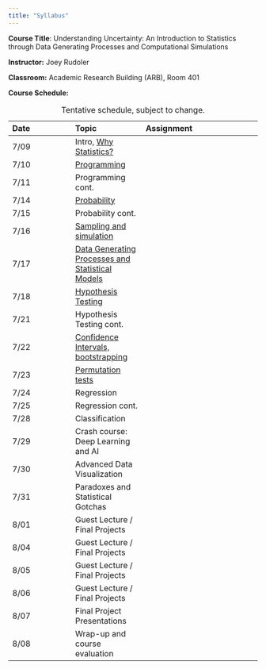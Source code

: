 ```yaml
---
title: "Syllabus"
---
```



**Course Title**: Understanding Uncertainty: An Introduction to Statistics through Data Generating Processes and Computational Simulations

**Instructor:** Joey Rudoler

**Classroom:** Academic Research Building (ARB), Room 401

**Course Schedule:** 

| Date | Topic | Assignment |
|:------|:-------|:------------|
| 7/09 | Intro, [Why Statistics?](../notebooks/lecture-00.ipynb) |  |
| 7/10 | [Programming](../notebooks/lecture-01.ipynb) |  |
| 7/11 | Programming cont. |  |
| 7/14 | [Probability](../notebooks/lecture-02.ipynb) |  |
| 7/15 | Probability cont. |  |
| 7/16 | [Sampling and simulation](../notebooks/lecture-03.ipynb) |  |
| 7/17 | [Data Generating Processes and Statistical Models](../notebooks/lecture-04.ipynb) |  |
| 7/18 | [Hypothesis Testing](../notebooks/lecture-05.ipynb) |  |
| 7/21 | Hypothesis Testing cont. |  |
| 7/22 | [Confidence Intervals, bootstrapping](../notebooks/lecture-06.ipynb) |  |
| 7/23 | [Permutation tests](../notebooks/lecture-07.ipynb) |  |
| 7/24 | Regression | |
| 7/25 | Regression cont. |  |
| 7/28 | Classification | |
| 7/29 | Crash course: Deep Learning and AI |  |
| 7/30 | Advanced Data Visualization |  |
| 7/31 | Paradoxes and Statistical Gotchas |  |
| 8/01 | Guest Lecture / Final Projects |  |
| 8/04 | Guest Lecture / Final Projects |  |
| 8/05 | Guest Lecture / Final Projects |  |
| 8/06 | Guest Lecture / Final Projects |  |
| 8/07 | Final Project Presentations |  |
| 8/08 | Wrap-up and course evaluation |  |

: Tentative schedule, subject to change.
